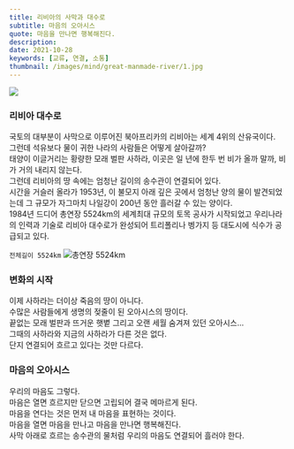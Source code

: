 ```yaml
---
title: 리비아의 사막과 대수로
subtitle: 마음의 오아시스
quote: 마음을 만나면 행복해진다.
description: 
date: 2021-10-28
keywords: [교류, 연결, 소통]
thumbnail: /images/mind/great-manmade-river/1.jpg
---
```


![](/images/mind/great-manmade-river/1.jpg)

### 리비아 대수로
국토의 대부분이 사막으로 이루어진 북아프리카의 리비아는 세계 4위의 산유국이다.   
그런데 석유보다 물이 귀한 나라의 사람들은 어떻게 살아갈까?   
태양이 이글거리는 황량한 모래 벌판 사하라, 이곳은 일 년에 한두 번 비가 올까 말까, 비가 거의 내리지 않는다.   
그런데 리비아의 땅 속에는 엄청난 길이의 송수관이 연결되어 있다.   
시간을 거슬러 올라가 1953년, 이 불모지 아래 깊은 곳에서 엄청난 양의 물이 발견되었는데 그 규모가 자그마치 나일강이 200년 동안 흘러갈 수 있는 양이다.   
1984년 드디어 총연장 5524km의 세계최대 규모의 토목 공사가 시작되었고 우리나라의 인력과 기술로 리비아 대수로가 완성되어 트리폴리나 벵가지 등 대도시에 식수가 공급되고 있다.

`전체길이 5524km`
![총연장 5524km](/images/mind/great-manmade-river/2.jpg) 

### 변화의 시작
이제 사하라는 더이상 죽음의 땅이 아니다.   
수많은 사람들에게 생명의 젖줄이 된 오아시스의 땅이다.   
끝없는 모래 벌판과 뜨거운 햇볕 그리고 오랜 세월 숨겨져 있던 오아시스...   
그때의 사하라와 지금의 사하라가 다른 것은 없다.   
단지 연결되어 흐르고 있다는 것만 다르다.   

### 마음의 오아시스
우리의 마음도 그렇다.   
마음은 열면 흐르지만 닫으면 고립되어 결국 메마르게 된다.   
마음을 연다는 것은 먼저 내 마음을 표현하는 것이다.   
마음을 열면 마음을 만나고 마음을 만나면 행복해진다.   
사막 아래로 흐르는 송수관의 물처럼 우리의 마음도 연결되어 흘러야 한다.   